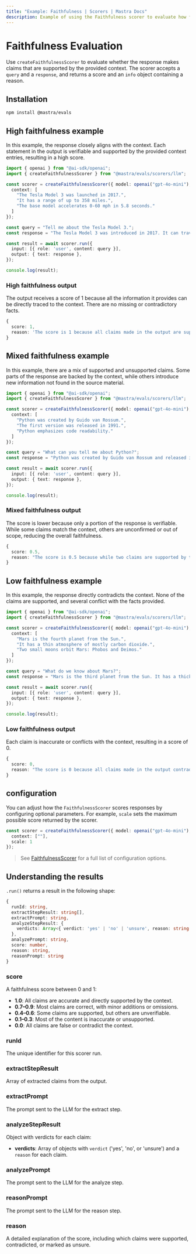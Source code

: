 ```yaml
---
title: "Example: Faithfulness | Scorers | Mastra Docs"
description: Example of using the Faithfulness scorer to evaluate how factually accurate responses are compared to context.
---
```



# Faithfulness Evaluation

Use `createFaithfulnessScorer` to evaluate whether the response makes claims that are supported by the provided context. The scorer accepts a `query` and a `response`, and returns a score and an `info` object containing a reason.

## Installation

```bash copy
npm install @mastra/evals
```

## High faithfulness example

In this example, the response closely aligns with the context. Each statement in the output is verifiable and supported by the provided context entries, resulting in a high score.

```typescript filename="src/example-high-faithfulness.ts" showLineNumbers copy
import { openai } from "@ai-sdk/openai";
import { createFaithfulnessScorer } from "@mastra/evals/scorers/llm";

const scorer = createFaithfulnessScorer({ model: openai("gpt-4o-mini"), options: {
  context: [
    "The Tesla Model 3 was launched in 2017.",
    "It has a range of up to 358 miles.",
    "The base model accelerates 0-60 mph in 5.8 seconds."
  ]
});

const query = "Tell me about the Tesla Model 3.";
const response = "The Tesla Model 3 was introduced in 2017. It can travel up to 358 miles on a single charge and the base version goes from 0 to 60 mph in 5.8 seconds.";

const result = await scorer.run({
  input: [{ role: 'user', content: query }],
  output: { text: response },
});

console.log(result);
```

### High faithfulness output

The output receives a score of 1 because all the information it provides can be directly traced to the context. There are no missing or contradictory facts.

```typescript
{
  score: 1,
  reason: 'The score is 1 because all claims made in the output are supported by the provided context.'
}
```

## Mixed faithfulness example

In this example, there are a mix of supported and unsupported claims. Some parts of the response are backed by the context, while others introduce new information not found in the source material.

```typescript filename="src/example-mixed-faithfulness.ts" showLineNumbers copy
import { openai } from "@ai-sdk/openai";
import { createFaithfulnessScorer } from "@mastra/evals/scorers/llm";

const scorer = createFaithfulnessScorer({ model: openai("gpt-4o-mini"), options: {
  context: [
    "Python was created by Guido van Rossum.",
    "The first version was released in 1991.",
    "Python emphasizes code readability."
  ]
});

const query = "What can you tell me about Python?";
const response = "Python was created by Guido van Rossum and released in 1991. It is the most popular programming language today and is used by millions of developers worldwide.";

const result = await scorer.run({
  input: [{ role: 'user', content: query }],
  output: { text: response },
});

console.log(result);
```

### Mixed faithfulness output

The score is lower because only a portion of the response is verifiable. While some claims match the context, others are unconfirmed or out of scope, reducing the overall faithfulness.

```typescript
{
  score: 0.5,
  reason: "The score is 0.5 because while two claims are supported by the context (Python was created by Guido van Rossum and Python was released in 1991), the other two claims regarding Python's popularity and usage cannot be verified as they are not mentioned in the context."
}
```

## Low faithfulness example

In this example, the response directly contradicts the context. None of the claims are supported, and several conflict with the facts provided.

```typescript filename="src/example-low-faithfulness.ts" showLineNumbers copy
import { openai } from "@ai-sdk/openai";
import { createFaithfulnessScorer } from "@mastra/evals/scorers/llm";

const scorer = createFaithfulnessScorer({ model: openai("gpt-4o-mini"), options: {
  context: [
    "Mars is the fourth planet from the Sun.",
    "It has a thin atmosphere of mostly carbon dioxide.",
    "Two small moons orbit Mars: Phobos and Deimos."
  ]
});

const query = "What do we know about Mars?";
const response = "Mars is the third planet from the Sun. It has a thick atmosphere rich in oxygen and nitrogen, and is orbited by three large moons.";

const result = await scorer.run({
  input: [{ role: 'user', content: query }],
  output: { text: response },
});

console.log(result);
```

### Low faithfulness output

Each claim is inaccurate or conflicts with the context, resulting in a score of 0.

```typescript
{
  score: 0,
  reason: "The score is 0 because all claims made in the output contradict the provided context. The output states that Mars is the third planet from the Sun, while the context clearly states it is the fourth. Additionally, it claims that Mars has a thick atmosphere rich in oxygen and nitrogen, contradicting the context's description of a thin atmosphere mostly composed of carbon dioxide. Finally, the output mentions that Mars is orbited by three large moons, while the context specifies that it has only two small moons, Phobos and Deimos. Therefore, there are no supported claims, leading to a score of 0."
}
```

## configuration

You can adjust how the `FaithfulnessScorer` scores responses by configuring optional parameters. For example, `scale` sets the maximum possible score returned by the scorer.

```typescript showLineNumbers copy
const scorer = createFaithfulnessScorer({ model: openai("gpt-4o-mini"), options: {
  context: [""],
  scale: 1
});
```
> See [FaithfulnessScorer](/reference/scorers/faithfulness.mdx) for a full list of configuration options.

## Understanding the results

`.run()` returns a result in the following shape:

```typescript
{
  runId: string,
  extractStepResult: string[],
  extractPrompt: string,
  analyzeStepResult: {
    verdicts: Array<{ verdict: 'yes' | 'no' | 'unsure', reason: string }>
  },
  analyzePrompt: string,
  score: number,
  reason: string,
  reasonPrompt: string
}
```

### score
A faithfulness score between 0 and 1:

- **1.0**: All claims are accurate and directly supported by the context.
- **0.7–0.9**: Most claims are correct, with minor additions or omissions.
- **0.4–0.6**: Some claims are supported, but others are unverifiable.
- **0.1–0.3**: Most of the content is inaccurate or unsupported.
- **0.0**: All claims are false or contradict the context.

### runId
The unique identifier for this scorer run.

### extractStepResult
Array of extracted claims from the output.

### extractPrompt
The prompt sent to the LLM for the extract step.

### analyzeStepResult
Object with verdicts for each claim:
- **verdicts**: Array of objects with `verdict` ('yes', 'no', or 'unsure') and a `reason` for each claim.

### analyzePrompt
The prompt sent to the LLM for the analyze step.

### reasonPrompt
The prompt sent to the LLM for the reason step.

### reason
A detailed explanation of the score, including which claims were supported, contradicted, or marked as unsure.

<GithubLink
  marginTop='mt-16'
  link="https://github.com/mastra-ai/mastra/blob/main/examples/basics/scorers/faithfulness"
/>
